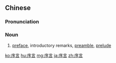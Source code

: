 ==Chinese==
{{zh-forms}}

===Pronunciation===
{{zh-pron
|m=xùyán
|c=zeoi6 jin4
|mn=qz:sǐr-giân/xm:sū-giân/zz:sī-gân
|cat=n
}}

===Noun===
{{zh-noun}}

# [[preface]], introductory remarks, [[preamble]], [[prelude]]

[[ko:序言]]
[[hu:序言]]
[[mg:序言]]
[[ja:序言]]
[[zh:序言]]